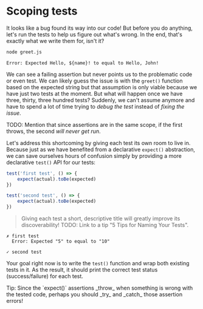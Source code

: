 # Scoping tests

It looks like a bug found its way into our code! But before you do anything, let's run the tests to help us figure out what's wrong. In the end, that's exactly what we write them for, isn't it?

```sh nonumber
node greet.js
```

```
Error: Expected Hello, ${name}! to equal to Hello, John!
```

We can see a failing assertion but never points us to the problematic code or even test. We can likely guess the issue is with the `greet()` function based on the expected string but that assumption is only viable because we have just two tests at the moment. But what will happen once we have three, thirty, three hundred tests? Suddenly, we can't assume anymore and have to spend a lot of time trying to _debug the test_ instead of _fixing the issue_.

TODO: Mention that since assertions are in the same scope, if the first throws, the second _will never get run_.

Let's address this shortcoming by giving each test its own room to live in. Because just as we have benefited from a declarative `expect()` abstraction, we can save ourselves hours of confusion simply by providing a more declarative `test()` API for our tests:

```js
test('first test', () => {
	expect(actual).toBe(expected)
})

test('second test', () => {
	expect(actual).toBe(expected)
})
```

> Giving each test a short, descriptive title will greatly improve its discoverability! TODO: Link to a tip "5 Tips for Naming Your Tests".

```
✗ first test
  Error: Expected "5" to equal to "10"

✓ second test
```

Your goal right now is to write the `test()` function and wrap both existing tests in it. As the result, it should print the correct test status (success/failure) for each test.

<callout-info>
	Tip: Since the `expect()` assertions _throw_ when something is wrong with the
	tested code, perhaps you should _try_ and _catch_ those assertion errors!
</callout-info>
